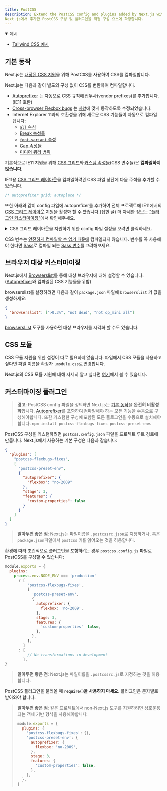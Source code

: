 ```yaml
---
title: PostCSS
description: Extend the PostCSS config and plugins added by Next.js with your own.
Next.js에서 추가한 PostCSS 구성 및 플러그인을 직접 구성 요소에 확장합니다.
---
```


<details open>
  <summary>예시</summary>

- [Tailwind CSS 예시](https://github.com/vercel/next.js/tree/canary/examples/with-tailwindcss)

</details>

## 기본 동작

Next.js는 [내장된 CSS 지원](/docs/pages/building-your-application/styling)을 위해 PostCSS를 사용하여 CSS를 컴파일합니다.

Next.js는 다음과 같이 별도의 구성 없이 CSS를 변환하여 컴파일합니다.

- [Autoprefixer](https://github.com/postcss/autoprefixer) 는 자동으로 CSS 규칙에 접두사(vendor prefixes)를 추가합니다. (IE11 호환)
- [Cross-browser Flexbox bugs](https://github.com/philipwalton/flexbugs) 는 [사양](https://www.w3.org/TR/css-flexbox-1/)에 맞게 동작하도록 수정되었습니다.
- Internet Explorer 11과의 호환성을 위해 새로운 CSS 기능들이 자동으로 컴파일 됩니다:
  - [`all` 속성](https://developer.mozilla.org/en-US/docs/Web/CSS/all)
  - [Break 속성들](https://developer.mozilla.org/en-US/docs/Web/CSS/break-after)
  - [`font-variant` 속성](https://developer.mozilla.org/en-US/docs/Web/CSS/font-variant)
  - [Gap 속성들](https://developer.mozilla.org/en-US/docs/Web/CSS/gap)
  - [미디어 쿼리 범위](https://developer.mozilla.org/en-US/docs/Web/CSS/Media_Queries/Using_media_queries#Syntax_improvements_in_Level_4)

기본적으로 IE11 지원을 위해 [CSS 그리드](https://www.w3.org/TR/css-grid-1/)와 [커스텀 속성들](https://developer.mozilla.org/en-US/docs/Web/CSS/var)(CSS 변수들)은 **컴파일하지 않습니다.**

IE11용 [CSS 그리드 레이아웃](https://developer.mozilla.org/en-US/docs/Web/CSS/grid)을 컴파일하려면 CSS 파일 상단에 다음 주석을 추가할 수 있습니다.
```css
/* autoprefixer grid: autoplace */
```

또한 아래와 같이 config 파일에 autoprefixer를 추가하여 전체 프로젝트에 IE11에서의 [CSS 그리드 레이아웃](https://developer.mozilla.org/en-US/docs/Web/CSS/grid) 지원을 활성화 할 수 있습니다.(접힌 글)
더 자세한 정보는 ["플러그인 커스터마이징"](#customizing-plugins)에서 확인해주세요.

<details>
  <summary>CSS 그리드 레이아웃을 지원하기 위한 config 파일 설정을 보려면 클릭하세요.</summary>

```json filename="postcss.config.json"
{
  "plugins": [
    "postcss-flexbugs-fixes",
    [
      "postcss-preset-env",
      {
        "autoprefixer": {
          "flexbox": "no-2009",
          "grid": "autoplace"
        },
        "stage": 3,
        "features": {
          "custom-properties": false
        }
      }
    ]
  ]
}
```

</details>


CSS 변수는 [안전하게 컴파일할 수 없기 때문에](https://github.com/MadLittleMods/postcss-css-variables#caveats) 컴파일되지 않습니다.
변수를 꼭 사용해야 한다면 [Sass](https://sass-lang.com/)로 컴파일 되는 [Sass 변수](https://sass-lang.com/documentation/variables)를 고려해보세요.

## 브라우저 대상 커스터마이징

Next.js에서 [Browserslist](https://github.com/browserslist/browserslist)를 통해 대상 브라우저에 대해 설정할 수 있습니다.([Autoprefixer](https://github.com/postcss/autoprefixer)와 컴파일된 CSS 기능들을 위함)

 browserslist를 설정하려면 다음과 같이 `package.json` 파일에  `browserslist` 키 값을 생성하세요:

```json filename="package.json"
{
  "browserslist": [">0.3%", "not dead", "not op_mini all"]
}
```

[browsersl.ist](https://browsersl.ist/?q=%3E0.3%25%2C+not+ie+11%2C+not+dead%2C+not+op_mini+all) 도구를 사용하면 대상 브라우저를 시각화 할 수도 있습니다.

## CSS 모듈

CSS 모듈 지원을 위한 설정이 따로 필요하지 않습니다. 파일에서 CSS 모듈을 사용하고 싶다면 파일 이름을 확장자 `.module.css`로 변경합니다.

Next.js의 CSS 모듈 지원에 대해 자세히 알고 싶다면 [여기](/docs/pages/building-your-application/styling)에서 볼 수 있습니다.

## 커스터마이징 플러그인

> **경고**: PostCSS config 파일을 정의하면 Next.js는 [기본 동작](#default-behavior)을 **완전히 비활성화**합니다.
> [Autoprefixer](https://github.com/postcss/autoprefixer)를 포함하여 컴파일해야 하는 모든 기능을 수동으로 구성해야합니다.
> 또한 커스텀한 구성에 포함된 모든 플로그인을 수동으로 설치해야 합니다. `npm install postcss-flexbugs-fixes postcss-preset-env`.

PostCSS 구성을 커스텀하려면 `postcss.config.json` 파일을 프로젝트 루트 경로에 만듭니다.
Next.js에서 사용하는 기본 구성은 다음과 같습니다:

```json filename="postcss.config.json"
{
  "plugins": [
    "postcss-flexbugs-fixes",
    [
      "postcss-preset-env",
      {
        "autoprefixer": {
          "flexbox": "no-2009"
        },
        "stage": 3,
        "features": {
          "custom-properties": false
        }
      }
    ]
  ]
}
```

> **알아두면 좋은 점**: Next.js는 파일이름을 `.postcssrc.json`로 지정하거나, 혹은 `package.json`파일에서 `postcss` 키를 읽어오는 것을 허용합니다.

환경에 따라 조건적으로 플러그인을 포함하려는 경우 `postcss.config.js` 파일로 PostCSS를 구성할 수 있습니다:

```js filename="postcss.config.js"
module.exports = {
  plugins:
    process.env.NODE_ENV === 'production'
      ? [
          'postcss-flexbugs-fixes',
          [
            'postcss-preset-env',
            {
              autoprefixer: {
                flexbox: 'no-2009',
              },
              stage: 3,
              features: {
                'custom-properties': false,
              },
            },
          ],
        ]
      : [
          // No transformations in development
        ],
}
```

> **알아두면 좋은 점**: Next.js는 파일이름을 `.postcssrc.js`로 지정하는 것을 허용합니다.

PostCSS 플러그인을 불러올 때 **`require()`을 사용하지 마세요.** 플러그인은 문자열로 받아와야 합니다.

> **알아두면 좋은 점**: 같은 프로젝트에서 non-Next.js 도구를 지원하려면 상호운용되는 객체 기반 형식을 사용해야합니다:
>
> ```js
> module.exports = {
>   plugins: {
>     'postcss-flexbugs-fixes': {},
>     'postcss-preset-env': {
>       autoprefixer: {
>         flexbox: 'no-2009',
>       },
>       stage: 3,
>       features: {
>         'custom-properties': false,
>       },
>     },
>   },
> }
> ```
